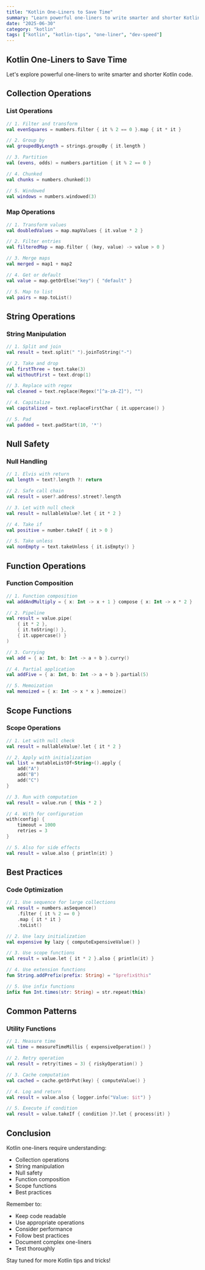 ```yaml
---
title: "Kotlin One-Liners to Save Time"
summary: "Learn powerful one-liners to write smarter and shorter Kotlin code"
date: "2025-06-30"
category: "kotlin"
tags: ["kotlin", "kotlin-tips", "one-liner", "dev-speed"]
---
```


## Kotlin One-Liners to Save Time

Let's explore powerful one-liners to write smarter and shorter Kotlin code.

## Collection Operations

### List Operations

```kotlin
// 1. Filter and transform
val evenSquares = numbers.filter { it % 2 == 0 }.map { it * it }

// 2. Group by
val groupedByLength = strings.groupBy { it.length }

// 3. Partition
val (evens, odds) = numbers.partition { it % 2 == 0 }

// 4. Chunked
val chunks = numbers.chunked(3)

// 5. Windowed
val windows = numbers.windowed(3)
```

### Map Operations

```kotlin
// 1. Transform values
val doubledValues = map.mapValues { it.value * 2 }

// 2. Filter entries
val filteredMap = map.filter { (key, value) -> value > 0 }

// 3. Merge maps
val merged = map1 + map2

// 4. Get or default
val value = map.getOrElse("key") { "default" }

// 5. Map to list
val pairs = map.toList()
```

## String Operations

### String Manipulation

```kotlin
// 1. Split and join
val result = text.split(" ").joinToString("-")

// 2. Take and drop
val firstThree = text.take(3)
val withoutFirst = text.drop(1)

// 3. Replace with regex
val cleaned = text.replace(Regex("[^a-zA-Z]"), "")

// 4. Capitalize
val capitalized = text.replaceFirstChar { it.uppercase() }

// 5. Pad
val padded = text.padStart(10, '*')
```

## Null Safety

### Null Handling

```kotlin
// 1. Elvis with return
val length = text?.length ?: return

// 2. Safe call chain
val result = user?.address?.street?.length

// 3. Let with null check
val result = nullableValue?.let { it * 2 }

// 4. Take if
val positive = number.takeIf { it > 0 }

// 5. Take unless
val nonEmpty = text.takeUnless { it.isEmpty() }
```

## Function Operations

### Function Composition

```kotlin
// 1. Function composition
val addAndMultiply = { x: Int -> x + 1 } compose { x: Int -> x * 2 }

// 2. Pipeline
val result = value.pipe(
    { it * 2 },
    { it.toString() },
    { it.uppercase() }
)

// 3. Currying
val add = { a: Int, b: Int -> a + b }.curry()

// 4. Partial application
val addFive = { a: Int, b: Int -> a + b }.partial(5)

// 5. Memoization
val memoized = { x: Int -> x * x }.memoize()
```

## Scope Functions

### Scope Operations

```kotlin
// 1. Let with null check
val result = nullableValue?.let { it * 2 }

// 2. Apply with initialization
val list = mutableListOf<String>().apply {
    add("A")
    add("B")
    add("C")
}

// 3. Run with computation
val result = value.run { this * 2 }

// 4. With for configuration
with(config) {
    timeout = 1000
    retries = 3
}

// 5. Also for side effects
val result = value.also { println(it) }
```

## Best Practices

### Code Optimization

```kotlin
// 1. Use sequence for large collections
val result = numbers.asSequence()
    .filter { it % 2 == 0 }
    .map { it * it }
    .toList()

// 2. Use lazy initialization
val expensive by lazy { computeExpensiveValue() }

// 3. Use scope functions
val result = value.let { it * 2 }.also { println(it) }

// 4. Use extension functions
fun String.addPrefix(prefix: String) = "$prefix$this"

// 5. Use infix functions
infix fun Int.times(str: String) = str.repeat(this)
```

## Common Patterns

### Utility Functions

```kotlin
// 1. Measure time
val time = measureTimeMillis { expensiveOperation() }

// 2. Retry operation
val result = retry(times = 3) { riskyOperation() }

// 3. Cache computation
val cached = cache.getOrPut(key) { computeValue() }

// 4. Log and return
val result = value.also { logger.info("Value: $it") }

// 5. Execute if condition
val result = value.takeIf { condition }?.let { process(it) }
```

## Conclusion

Kotlin one-liners require understanding:

- Collection operations
- String manipulation
- Null safety
- Function composition
- Scope functions
- Best practices

Remember to:

- Keep code readable
- Use appropriate operations
- Consider performance
- Follow best practices
- Document complex one-liners
- Test thoroughly

Stay tuned for more Kotlin tips and tricks!
